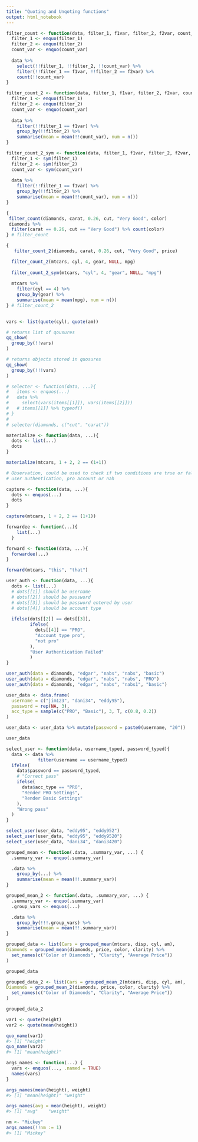 ```yaml
---
title: "Quoting and Unqoting functions"
output: html_notebook
---
```


```r
filter_count <- function(data, filter_1, f1var, filter_2, f2var, count_var){
  filter_1 <- enquo(filter_1)
  filter_2 <- enquo(filter_2)
  count_var <- enquo(count_var)
  
  data %>% 
    select(!!filter_1, !!filter_2, !!count_var) %>% 
    filter(!!filter_1 == f1var, !!filter_2 == f2var) %>% 
    count(!!count_var)
}

filter_count_2 <- function(data, filter_1, f1var, filter_2, f2var, count_var){
  filter_1 <- enquo(filter_1)
  filter_2 <- enquo(filter_2)
  count_var <- enquo(count_var)
  
  data %>% 
    filter(!!filter_1 == f1var) %>% 
    group_by(!!filter_2) %>% 
    summarise(mean = mean(!!count_var), num = n())
}

filter_count_2_sym <- function(data, filter_1, f1var, filter_2, f2var, count_var){
  filter_1 <- sym(filter_1)
  filter_2 <- sym(filter_2)
  count_var <- sym(count_var)
  
  data %>% 
    filter(!!filter_1 == f1var) %>% 
    group_by(!!filter_2) %>% 
    summarise(mean = mean(!!count_var), num = n())
}

{
 filter_count(diamonds, carat, 0.26, cut, "Very Good", color)
 diamonds %>% 
  filter(carat == 0.26, cut == "Very Good") %>% count(color)
} # filter_count

{
   filter_count_2(diamonds, carat, 0.26, cut, "Very Good", price)

  filter_count_2(mtcars, cyl, 4, gear, NULL, mpg)
  
  filter_count_2_sym(mtcars, "cyl", 4, "gear", NULL, "mpg")
  
  mtcars %>% 
    filter(cyl == 4) %>% 
    group_by(gear) %>% 
    summarise(mean = mean(mpg), num = n())
} # filter_count_2
   

```


```r

vars <- list(quote(cyl), quote(am))

# returns list of qousures
qq_show(
  group_by(!!vars)
)

# returns objects stored in quosures
qq_show(
  group_by(!!!vars)
)


```


```r
# selecter <- function(data, ...){
#   items <- enquos(...)
#   data %>%
#     select(vars(items[[1]]), vars(items[[2]]))
#   # items[[1]] %>% typeof()
# }
# 
# selecter(diamonds, c("cut", "carat"))

materialize <- function(data, ...){
  dots <- list(...)
  dots
}

materialize(mtcars, 1 + 2, 2 == (1+1))

# Observation, could be used to check if two conditions are true or false 
# user authentication, pro account or nah

capture <- function(data, ...){
  dots <- enquos(...)
  dots
}

capture(mtcars, 1 + 2, 2 == (1+1))

forwardee <- function(...){
    list(...)
  }

forward <- function(data, ...){
  forwardee(...)
}

forward(mtcars, "this", "that")
```


```r
user_auth <- function(data, ...){
  dots <- list(...)
  # dots[[1]] should be username
  # dots[[2]] should be password
  # dots[[3]] should be password entered by user
  # dots[[4]] should be account type
  
  ifelse(dots[[2]] == dots[[3]],
         ifelse(
           dots[[4]] == "PRO",
           "Account type pro",
           "not pro"
         ), 
         "User Authentication Failed"
         )
}

user_auth(data = diamonds, "edgar", "nabs", "nabs", "basic")
user_auth(data = diamonds, "edgar", "nabs", "nabs", "PRO")
user_auth(data = diamonds, "edgar", "nabs", "nabs1", "basic")

```

```r
user_data <- data.frame(
  username = c("jim123", "dani34", "eddy95"),
  password = rep(NA, 3),
  acc_type = sample(c("PRO", "Basic"), 3, T, c(0.8, 0.2))
)

user_data <- user_data %>% mutate(password = paste0(username, "20"))

user_data

select_user <- function(data, username_typed, password_typed){
  data <- data %>% 
            filter(username == username_typed)
  ifelse(
    data$password == password_typed,
    # "Correct pass"
    ifelse(
      data$acc_type == "PRO",
      "Render PRO Settings",
      "Render Basic Settings"
    ),
    "Wrong pass"
  )
}

select_user(user_data, "eddy95", "eddy952")
select_user(user_data, "eddy95", "eddy9520")
select_user(user_data, "dani34", "dani3420")
```


```r
grouped_mean <- function(.data, .summary_var, ...) {
  .summary_var <- enquo(.summary_var)

  .data %>%
    group_by(...) %>%
    summarise(mean = mean(!!.summary_var))
}

grouped_mean_2 <- function(.data, .summary_var, ...) {
  .summary_var <- enquo(.summary_var)
  .group_vars <- enquos(...)

  .data %>%
    group_by(!!!.group_vars) %>%
    summarise(mean = mean(!!.summary_var))
}

grouped_data <- list(Cars = grouped_mean(mtcars, disp, cyl, am),
Diamonds = grouped_mean(diamonds, price, color, clarity) %>% 
  set_names(c("Color of Diamonds", "Clarity", "Average Price"))
)

grouped_data

grouped_data_2 <- list(Cars = grouped_mean_2(mtcars, disp, cyl, am),
Diamonds = grouped_mean_2(diamonds, price, color, clarity) %>% 
  set_names(c("Color of Diamonds", "Clarity", "Average Price"))
)

grouped_data_2
```

```r
var1 <- quote(height)
var2 <- quote(mean(height))

quo_name(var1)
#> [1] "height"
quo_name(var2)
#> [1] "mean(height)"
```


```r
args_names <- function(...) {
  vars <- enquos(..., .named = TRUE)
  names(vars)
}

args_names(mean(height), weight)
#> [1] "mean(height)" "weight"

args_names(avg = mean(height), weight)
#> [1] "avg"    "weight"

nm <- "Mickey"
args_names(!!nm := 1)
#> [1] "Mickey"
```








